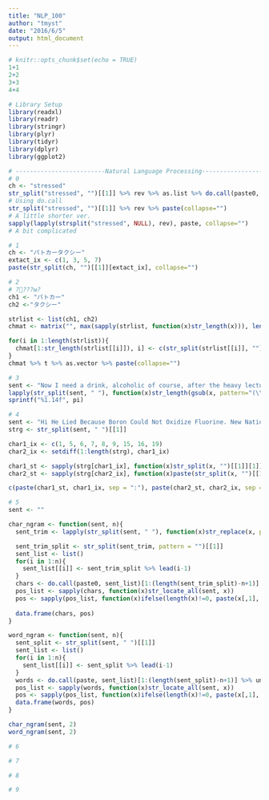 ```yaml
---
title: "NLP_100"
author: "tmyst"
date: "2016/6/5"
output: html_document
---
```


```r
# knitr::opts_chunk$set(echo = TRUE)
1+1
2+2
3+3
4+4
```

```r
# Library Setup
library(readxl)
library(readr)
library(stringr)
library(plyr)
library(tidyr)
library(dplyr)
library(ggplot2)
```


```r
# -------------------------Natural Language Processing-------------------------
# 0
ch <- "stressed"
str_split("stressed", "")[[1]] %>% rev %>% as.list %>% do.call(paste0, .)
# Using do.call
str_split("stressed", "")[[1]] %>% rev %>% paste(collapse="")
# A little shorter ver.
sapply(lapply(strsplit("stressed", NULL), rev), paste, collapse="")
# A bit complicated
```

```r
# 1
ch <- "パトカータクシー"
extact_ix <- c(1, 3, 5, 7)
paste(str_split(ch, "")[[1]][extact_ix], collapse="")
```

```r
# 2
# ?኱???ʉ?
ch1 <- "パトカー"
ch2 <-"タクシー"

strlist <- list(ch1, ch2)
chmat <- matrix("", max(sapply(strlist, function(x)str_length(x))), length(strlist))

for(i in 1:length(strlist)){
  chmat[1:str_length(strlist[[i]]), i] <- c(str_split(strlist[[i]], ""))[[1]]
}
chmat %>% t %>% as.vector %>% paste(collapse="")

```

```r
# 3
sent <- "Now I need a drink, alcoholic of course, after the heavy lectures involving quantum mechanics."
lapply(str_split(sent, " "), function(x)str_length(gsub(x, pattern="(\\.|\\,)", replacement="", perl=T)))[[1]]
sprintf("%1.14f", pi)

```


```r
# 4
sent <- "Hi He Lied Because Boron Could Not Oxidize Fluorine. New Nations Might Also Sign Peace Security Clause. Arthur King Can."
strg <- str_split(sent, " ")[[1]]

char1_ix <- c(1, 5, 6, 7, 8, 9, 15, 16, 19)
char2_ix <- setdiff(1:length(strg), char1_ix)

char1_st <- sapply(strg[char1_ix], function(x)str_split(x, "")[[1]][1])
char2_st <- sapply(strg[char2_ix], function(x)paste(str_split(x, "")[[1]][1:2], collapse=""))

c(paste(char1_st, char1_ix, sep = ":"), paste(char2_st, char2_ix, sep = ":")) %>% sort

```

```r
# 5
sent <- ""

char_ngram <- function(sent, n){
  sent_trim <- lapply(str_split(sent, " "), function(x)str_replace(x, pattern="(\\s)", replacement=""))[[1]] %>% paste(collapse="")

  sent_trim_split <- str_split(sent_trim, pattern = "")[[1]]
  sent_list <- list()
  for(i in 1:n){
    sent_list[[i]] <- sent_trim_split %>% lead(i-1)
  }
  chars <- do.call(paste0, sent_list)[1:(length(sent_trim_split)-n+1)] %>% unique
  pos_list <- sapply(chars, function(x)str_locate_all(sent, x))
  pos <- sapply(pos_list, function(x)ifelse(length(x)!=0, paste(x[,1], collapse=", "), NA))
  
  data.frame(chars, pos)
}

word_ngram <- function(sent, n){
  sent_split <- str_split(sent, " ")[[1]]
  sent_list <- list()
  for(i in 1:n){
    sent_list[[i]] <- sent_split %>% lead(i-1)
  }
  words <- do.call(paste, sent_list)[1:(length(sent_split)-n+1)] %>% unique
  pos_list <- sapply(words, function(x)str_locate_all(sent, x))
  pos <- sapply(pos_list, function(x)ifelse(length(x)!=0, paste(x[,1], collapse=", "), NA))
  data.frame(words, pos)
}

char_ngram(sent, 2)
word_ngram(sent, 2)

```

```r
# 6


```


```r
# 7

```


```r
# 8

```


```r
# 9

```



